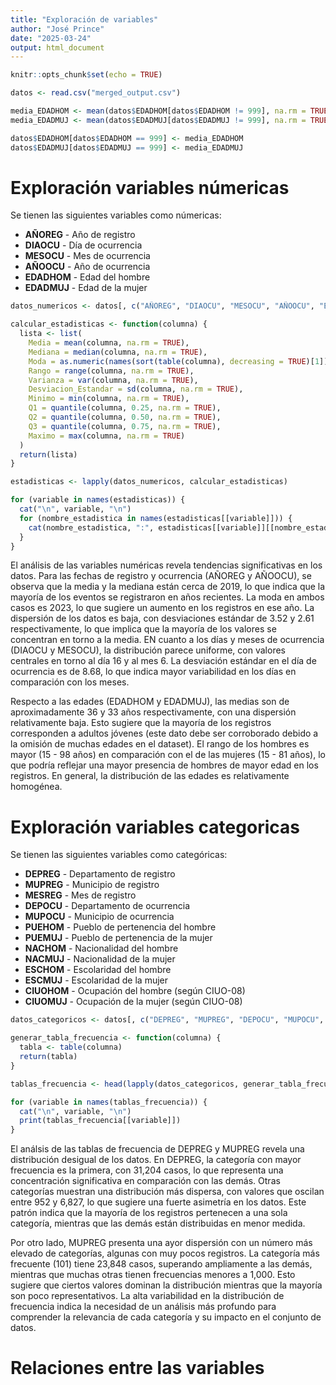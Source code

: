 ```yaml
---
title: "Exploración de variables"
author: "José Prince"
date: "2025-03-24"
output: html_document
---
```


```r
knitr::opts_chunk$set(echo = TRUE)

datos <- read.csv("merged_output.csv")

media_EDADHOM <- mean(datos$EDADHOM[datos$EDADHOM != 999], na.rm = TRUE)
media_EDADMUJ <- mean(datos$EDADMUJ[datos$EDADMUJ != 999], na.rm = TRUE)

datos$EDADHOM[datos$EDADHOM == 999] <- media_EDADHOM
datos$EDADMUJ[datos$EDADMUJ == 999] <- media_EDADMUJ

```

# Exploración variables númericas

Se tienen las siguientes variables como númericas:

- **AÑOREG** - Año de registro
- **DIAOCU** - Día de ocurrencia
- **MESOCU** - Mes de ocurrencia
- **AÑOOCU** - Año de ocurrencia  
- **EDADHOM** - Edad del hombre 
- **EDADMUJ** - Edad de la mujer

```r
datos_numericos <- datos[, c("AÑOREG", "DIAOCU", "MESOCU", "AÑOOCU", "EDADHOM", "EDADMUJ")]

calcular_estadisticas <- function(columna) {
  lista <- list(
    Media = mean(columna, na.rm = TRUE),
    Mediana = median(columna, na.rm = TRUE),
    Moda = as.numeric(names(sort(table(columna), decreasing = TRUE)[1])),
    Rango = range(columna, na.rm = TRUE),
    Varianza = var(columna, na.rm = TRUE),
    Desviacion_Estandar = sd(columna, na.rm = TRUE),
    Minimo = min(columna, na.rm = TRUE),
    Q1 = quantile(columna, 0.25, na.rm = TRUE),
    Q2 = quantile(columna, 0.50, na.rm = TRUE),
    Q3 = quantile(columna, 0.75, na.rm = TRUE),
    Maximo = max(columna, na.rm = TRUE)
  )
  return(lista)
}

estadisticas <- lapply(datos_numericos, calcular_estadisticas)

for (variable in names(estadisticas)) {
  cat("\n", variable, "\n")
  for (nombre_estadistica in names(estadisticas[[variable]])) {
    cat(nombre_estadistica, ":", estadisticas[[variable]][[nombre_estadistica]], "\n")
  }
}


```

El análisis de las variables numéricas revela tendencias significativas en los datos. Para las fechas de registro y ocurrencia (AÑOREG y AÑOOCU), se observa que la media y la mediana están cerca de 2019, lo que indica que la mayoría de los eventos se registraron  en años recientes. La moda en ambos casos es 2023, lo que sugiere un aumento en los registros en ese año. La dispersión de los datos es baja, con desviaciones estándar de 3.52 y 2.61 respectivamente, lo que implica que la mayoría de los valores se concentran en torno a la media. EN cuanto a los días y meses de ocurrencia (DIAOCU y MESOCU), la distribución parece uniforme, con valores centrales en torno al día 16 y al mes 6. La desviación estándar en el día de ocurrencia es de 8.68, lo que indica mayor variabilidad en los días en comparación con los meses.

Respecto a las edades (EDADHOM y EDADMUJ), las medias son de aproximadamente 36 y 33 años respectivamente, con una dispersión relativamente baja. Esto sugiere que la mayoría de los registros corresponden a adultos jóvenes (este dato debe ser corroborado debido a la omisión de muchas edades en el dataset). El rango de los hombres es mayor (15 - 98 años) en comparación con el de las mujeres (15 - 81 años), lo que podría reflejar una mayor presencia de hombres de mayor edad en los registros. En general, la distribución de las edades es relativamente homogénea.

# Exploración variables categoricas

Se tienen las siguientes variables como categóricas:

- **DEPREG** - Departamento de registro  
- **MUPREG** - Municipio de registro  
- **MESREG** - Mes de registro  
- **DEPOCU** - Departamento de ocurrencia  
- **MUPOCU** - Municipio de ocurrencia  
- **PUEHOM** - Pueblo de pertenencia del hombre  
- **PUEMUJ** - Pueblo de pertenencia de la mujer  
- **NACHOM** - Nacionalidad del hombre  
- **NACMUJ** - Nacionalidad de la mujer  
- **ESCHOM** - Escolaridad del hombre  
- **ESCMUJ** - Escolaridad de la mujer  
- **CIUOHOM** - Ocupación del hombre (según CIUO-08)
- **CIUOMUJ** - Ocupación de la mujer (según CIUO-08)

```r

datos_categoricos <- datos[, c("DEPREG", "MUPREG", "DEPOCU", "MUPOCU", "PUEHOM", "PUEMUJ", "NACHOM", "NACMUJ", "ESCHOM", "ESCMUJ", "CIUOHOM", "CIUOMUJ")]

generar_tabla_frecuencia <- function(columna) {
  tabla <- table(columna)
  return(tabla)
}

tablas_frecuencia <- head(lapply(datos_categoricos, generar_tabla_frecuencia),10)

for (variable in names(tablas_frecuencia)) {
  cat("\n", variable, "\n")
  print(tablas_frecuencia[[variable]])
}
```

El análsis de las tablas de frecuencia de DEPREG y MUPREG revela una distribución desigual de los datos. En DEPREG, la categoría con mayor frecuencia es la primera, con 31,204 casos, lo que representa una concentración significativa en comparación con las demás. Otras categorías muestran una distribución más dispersa, con valores que oscilan entre 952 y 6,827, lo que sugiere una fuerte asimetría en los datos. Este patrón indica que la mayoría de los registros pertenecen a una sola categoría, mientras que las demás están distribuidas en menor medida.

Por otro lado, MUPREG presenta una ayor dispersión con un número más elevado de categorías, algunas con muy pocos registros. La categoría más frecuente (101) tiene 23,848 casos, superando ampliamente a las demás, mientras que muchas otras tienen frecuencias menores a 1,000. Esto sugiere que ciertos valores dominan la distribución mientras que la mayoría son poco representativos. La alta variabilidad en la distribución de frecuencia indica la necesidad de un análisis más profundo para comprender la relevancia de cada categoría y su impacto en el conjunto de datos.

# Relaciones entre las variables



